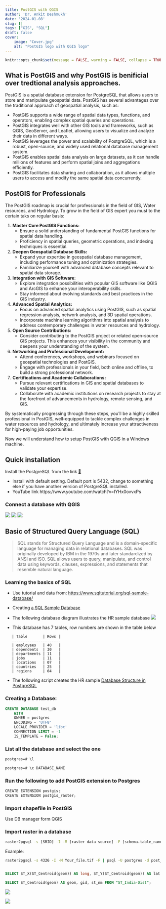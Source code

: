 ```yaml
---
title: PostGIS with QGIS
author: 'Dr. Ankit Deshmukh'
date: '2024-01-08'
slug: []
tags: ["GIS", "SQL"]
draft: false
cover:
    image: "Cover.jpg"
    alt: "PostGIS logo with QGIS logo"
---
```


```r
knitr::opts_chunk$set(message = FALSE, warning = FALSE, collapse = TRUE)
```

## What is PostGIS and why PostGIS is benificial over tredtional analysis approaches.
PostGIS is a spatial database extension for PostgreSQL that allows users to store and manipulate geospatial data. PostGIS has several advantages over the traditional approach of geospatial analysis, such as:

- PostGIS supports a wide range of spatial data types, functions, and operators, enabling complex spatial queries and operations.
- PostGIS integrates well with other GIS tools and frameworks, such as QGIS, GeoServer, and Leaflet, allowing users to visualize and analyze their data in different ways.
- PostGIS leverages the power and scalability of PostgreSQL, which is a robust, open-source, and widely used relational database management system.
- PostGIS enables spatial data analysis on large datasets, as it can handle millions of features and perform spatial joins and aggregations efficiently.
- PostGIS facilitates data sharing and collaboration, as it allows multiple users to access and modify the same spatial data concurrently.

## PostGIS for Professionals
The PostGIS roadmap is crucial for professionals in the field of GIS, Water resources, and Hydrology. To grow in the field of GIS expert you must to the certain taks on regular basis: 

1. **Master Core PostGIS Functions:**
   - Ensure a solid understanding of fundamental PostGIS functions for spatial data handling.
   - Proficiency in spatial queries, geometric operations, and indexing techniques is essential.

2. **Deepen Geospatial Database Skills:**
   - Expand your expertise in geospatial database management, including performance tuning and optimization strategies.
   - Familiarize yourself with advanced database concepts relevant to spatial data storage.

3. **Integration with GIS Software:**
   - Explore integration possibilities with popular GIS software like QGIS and ArcGIS to enhance your interoperability skills.
   - Stay informed about evolving standards and best practices in the GIS industry.

4. **Advanced Spatial Analytics:**
   - Focus on advanced spatial analytics using PostGIS, such as spatial regression analysis, network analysis, and 3D spatial operations.
   - Incorporate machine learning algorithms into spatial analysis to address contemporary challenges in water resources and hydrology.

5. **Open Source Contributions:**
   - Consider contributing to the PostGIS project or related open-source GIS projects. This enhances your visibility in the community and deepens your understanding of the system.

6. **Networking and Professional Development:**
   - Attend conferences, workshops, and webinars focused on geospatial technologies and PostGIS.
   - Engage with professionals in your field, both online and offline, to build a strong professional network.

7. **Certifications and Academic Collaborations:**
    - Pursue relevant certifications in GIS and spatial databases to validate your expertise.
    - Collaborate with academic institutions on research projects to stay at the forefront of advancements in hydrology, remote sensing, and GIS.

By systematically progressing through these steps, you'll be a highly skilled professional in PostGIS, well-equipped to tackle complex challenges in water resources and hydrology, and ultimately increase your attractiveness for high-paying job opportunities. 

Now we will understand how to setup PostGIS with QGIS in a Windows machine. 


## Quick installation
Install the PostgreSQL from the link [🔗](https://www.enterprisedb.com/downloads/postgres-postgresql-downloads)

- Install with default setting. Default port is 5432, change to something else if you have another version of PostgreSQL installed. 
- YouTube link https://www.youtube.com/watch?v=IYHx0ovvxPs 

### Connect a database with QGIS
<img src="Pasted image 20231202235428.png" class="w-20 br4 dib center">
<img src="Pasted image 20231202235807.png" class="w-20 br4 dib center">
<img src="Pasted image 20231203000755.png" class="w-20 br4 dib center">


## Basic of Structured Query Language (SQL) 
> SQL stands for Structured Query Language and is a domain-specific language for managing data in relational databases. SQL was originally developed by IBM in the 1970s and later standardized by ANSI and ISO. SQL allows users to query, manipulate, and control data using keywords, clauses, expressions, and statements that resemble natural language.

### Learning the basics of SQL
- Use tutorial and data from: <https://www.sqltutorial.org/sql-sample-database/>

- Creating [a SQL Sample Database](https://www.sqltutorial.org/wp-content/uploads/2020/04/postgresql-data.txt)

- The following database diagram illustrates the HR sample database
<img src="SQL-Sample-Database-Schema.png" class="w-20 br4 dib center">

- This database has 7 tables, row numbers are shown in the table below
```
   | Table       | Rows |
   ----------------------
   | employees   | 40   |
   | dependents  | 30   |
   | departments | 11   |
   | jobs        | 11   |
   | locations   | 07   |
   | countries   | 25   |
   | regions     | 04   |
```
- The following script creates the HR sample [Database Structure in PostgreSQL](https://www.sqltutorial.org/wp-content/uploads/2020/04/postgresql.txt)

### Creating a Database: 
```sql
CREATE DATABASE test_db
    WITH
    OWNER = postgres
    ENCODING = 'UTF8'
    LOCALE_PROVIDER = 'libc'
    CONNECTION LIMIT = -1
    IS_TEMPLATE = False;
```

### List all the database and select the one
```cmd
postgres=# \l

postgres=# \c DATABASE_NAME
```
### Run the following to add PostGIS extension to Postgres

```cmd
CREATE EXTENSION postgis;
CREATE EXTENSION postgis_raster;
```

### Import shapefile in PostGIS
Use DB manager form QGIS

### Import raster in a database  
```cmd
raster2pgsql -s [SRID] -I -M [raster data source] -F [schema.table_name] | psql -U [username] -d [database name] -p [port] -h [host]
```
Example: 
```cmd
raster2pgsql -s 4326 -I -M Your_file.tif -F | psql -U postgres -d post_gis_v1 -p 5432 -h localhost
```


```sql

SELECT ST_X(ST_Centroid(geom)) AS long, ST_Y(ST_Centroid(geom)) AS lat FROM "ST_India-Dist";
```
```sql
SELECT ST_Centroid(geom) AS geom, gid, st_nm FROM "ST_India-Dist";
```

<img src="Pasted image 20231203172453.png" class="w-20 br4 dib center">

<img src="Pasted image 20231203174400.png" class="w-20 br4 dib center">


